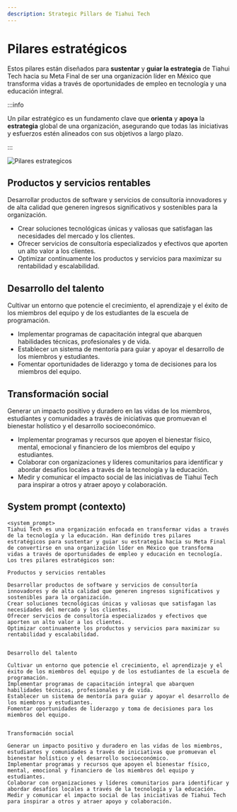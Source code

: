 ```yaml
---
description: Strategic Pillars de Tiahui Tech
---
```



# Pilares estratégicos

Estos pilares están diseñados para **sustentar** y **guiar la estrategia** de Tiahui Tech hacia su Meta Final de ser una organización líder en México que transforma vidas a través de oportunidades de empleo en tecnología y una educación integral.

:::info

Un pilar estratégico es un fundamento clave que **orienta** y **apoya** la **estrategia** global de una organización, asegurando que todas las iniciativas y esfuerzos estén alineados con sus objetivos a largo plazo.

:::

![Pilares estrategicos](../imgs/strategic-pillars.png)

## Productos y servicios rentables

<Admonition type="info" icon=" " title=" ">
  <p>Desarrollar productos de software y servicios de consultoría innovadores y de alta calidad que generen ingresos significativos y sostenibles para la organización.</p>
  <ul>
    <li>Crear soluciones tecnológicas únicas y valiosas que satisfagan las necesidades del mercado y los clientes.</li>
    <li>Ofrecer servicios de consultoría especializados y efectivos que aporten un alto valor a los clientes.</li>
    <li>Optimizar continuamente los productos y servicios para maximizar su rentabilidad y escalabilidad.</li>
  </ul>
</Admonition>

## Desarrollo del talento

<Admonition type="note" icon=" " title=" ">
  <p>Cultivar un entorno que potencie el crecimiento, el aprendizaje y el éxito de los miembros del equipo y de los estudiantes de la escuela de programación.</p>
  <ul>
    <li>Implementar programas de capacitación integral que abarquen habilidades técnicas, profesionales y de vida.</li>
    <li>Establecer un sistema de mentoría para guiar y apoyar el desarrollo de los miembros y estudiantes.</li>
    <li>Fomentar oportunidades de liderazgo y toma de decisiones para los miembros del equipo.</li>
  </ul>
</Admonition>

## Transformación social

<Admonition type="success" icon=" " title=" ">
  <p>Generar un impacto positivo y duradero en las vidas de los miembros, estudiantes y comunidades a través de iniciativas que promuevan el bienestar holístico y el desarrollo socioeconómico.</p>
  <ul>
    <li>Implementar programas y recursos que apoyen el bienestar físico, mental, emocional y financiero de los miembros del equipo y estudiantes.</li>
    <li>Colaborar con organizaciones y líderes comunitarios para identificar y abordar desafíos locales a través de la tecnología y la educación.</li>
    <li>Medir y comunicar el impacto social de las iniciativas de Tiahui Tech para inspirar a otros y atraer apoyo y colaboración.</li>
  </ul>
</Admonition>


## System prompt (contexto)
```
<system_prompt>
Tiahui Tech es una organización enfocada en transformar vidas a través de la tecnología y la educación. Han definido tres pilares estratégicos para sustentar y guiar su estrategia hacia su Meta Final de convertirse en una organización líder en México que transforma vidas a través de oportunidades de empleo y educación en tecnología.
Los tres pilares estratégicos son:

Productos y servicios rentables

Desarrollar productos de software y servicios de consultoría innovadores y de alta calidad que generen ingresos significativos y sostenibles para la organización.
Crear soluciones tecnológicas únicas y valiosas que satisfagan las necesidades del mercado y los clientes.
Ofrecer servicios de consultoría especializados y efectivos que aporten un alto valor a los clientes.
Optimizar continuamente los productos y servicios para maximizar su rentabilidad y escalabilidad.


Desarrollo del talento

Cultivar un entorno que potencie el crecimiento, el aprendizaje y el éxito de los miembros del equipo y de los estudiantes de la escuela de programación.
Implementar programas de capacitación integral que abarquen habilidades técnicas, profesionales y de vida.
Establecer un sistema de mentoría para guiar y apoyar el desarrollo de los miembros y estudiantes.
Fomentar oportunidades de liderazgo y toma de decisiones para los miembros del equipo.


Transformación social

Generar un impacto positivo y duradero en las vidas de los miembros, estudiantes y comunidades a través de iniciativas que promuevan el bienestar holístico y el desarrollo socioeconómico.
Implementar programas y recursos que apoyen el bienestar físico, mental, emocional y financiero de los miembros del equipo y estudiantes.
Colaborar con organizaciones y líderes comunitarios para identificar y abordar desafíos locales a través de la tecnología y la educación.
Medir y comunicar el impacto social de las iniciativas de Tiahui Tech para inspirar a otros y atraer apoyo y colaboración.
```